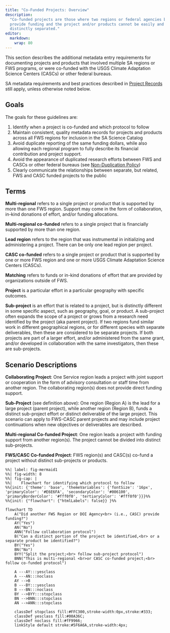 ```yaml
---
title: "Co-Funded Projects: Overview"
description:
  "Co-funded projects are those where two regions or federal agencies both
  provide funding and the project and/or products cannot be easily and
  distinctly separated."
editor: 
  markdown: 
    wrap: 80
---
```


This section describes the additional metadata entry requirements for
documenting projects and products that involved multiple SA regions or FWS
programs, or were co-funded with the USGS Climate Adaptation Science Centers
(CASCs) or other federal bureaus. 

SA metadata requirements and best practices described in 
[Project Records](../project_records/project_records_overview.qmd) 
still apply, unless otherwise noted below.

## Goals

The goals for these guidelines are:

1.  Identify when a project is co-funded and which protocol to follow
2.  Maintain consistent, quality metadata records for projects and products
    across all FWS regions for inclusion in the SA Science Catalog
3.  Avoid duplicate reporting of the same funding dollars, while also
    allowing each regional program to fully describe its financial contribution
    and project support.
4.  Avoid the appearance of duplicated research efforts between FWS and CASCs
    or other federal bureaus (see 
    [Non-Duplication Policy](../non_duplication_policy.qmd#non-duplication-policy))
5.  Clearly communicate the relationships between separate, but related,
    FWS and CASC funded projects to the public

## Terms

**Multi-regional** refers to a single project or product that is supported by
more than one FWS region. Support may come in the form of collaboration, in-kind
donations of effort, and/or funding allocations.

**Multi-regional co-funded** refers to a single project that is financially
supported by more than one region.

**Lead region** refers to the region that was instrumental in initializing and
administering a project. There can be only one lead region per project.

**CASC co-funded** refers to a single project or product that is supported by
one or more FWS region and one or more USGS Climate Adaptation Science Centers
(CASCs).

**Matching** refers to funds or in-kind donations of effort that are provided by
organizations outside of FWS.

**Project** is a particular effort in a particular geography with specific
outcomes.

**Sub-project** is an effort that is related to a project, but is distinctly
different in some specific aspect, such as geography, goal, or product. A
sub-project often expands the scope of a project or grows from a research need
identified by the project (aka parent project). If two regions fund similar work
in different geographical regions, or for different species with separate
deliverables, then these are considered to be separate projects. If both
projects are part of a larger effort, and/or administered from the same grant,
and/or developed in collaboration with the same investigators, then these are
sub-projects.

## Scenario Descriptions

**Collaborating Project**: One Service region leads a project with joint support
or cooperation in the form of advisory consultation or staff time from another
region. The collaborating region(s) does not provide direct funding support.

**Sub-Project** (see definition above): One region (Region A) is the lead for a
large project (parent project), while another region (Region B), funds a
distinct sub-project effort or distinct deliverable of the large project. This
scenario can apply to FWS-CASC parent projects and may include project
continuations when new objectives or deliverables are described.

**Multi-regional Co-funded Project**: One region leads a project with funding
support from another region(s). The project cannot be divided into distinct
sub-projects.

**FWS/CASC Co-funded Project**: FWS region(s) and CASC(s) co-fund a project
without distinct sub-projects or products.


```mermaid
%%| label: fig-mermaid1
%%| fig-width: 8
%%| fig-cap: |
%%|    Flowchart for identifying which protocol to follow
%%{init: {'theme': 'base', 'themeVariables': {'fontSize': '16px', 'primaryColor': '#E6E6FA', 'secondaryColor': '#006100', 'primaryBorderColor': '#fff0f0', 'tertiaryColor': '#fff0f0'}}}%%
%%{init: {"flowchart": {"htmlLabels": false}} }%%

flowchart TD
    A("Did another FWS Region or DOI Agency<br> (i.e., CASC) provide funding?") 
    AY("Yes")
    AN("No")
    ANN("Follow collaboration protocol")
    B("Can a distinct portion of the project be identified,<br> or a separate product be identified?")    
    BY("Yes")
    BN("No")
    BYY("Split the project;<br> follow sub-project protocol")
    BNN("This is multi-regional <br>or CASC co-funded project;<br> follow co-funded protocol")

    A ---AY:::yesclass
    A ---AN:::noclass
    AY -->B
    B ---BY:::yesclass
    B ---BN:::noclass
    BY -->BYY:::stopclass
    BN -->BNN:::stopclass
    AN -->ANN:::stopclass
    
    classDef stopclass fill:#FFC300,stroke-width:0px,stroke:#333;
    classDef yesclass fill:#00A36C;    
    classDef noclass fill:#fF9966;
    linkStyle default stroke:#5F6A6A,stroke-width:4px;
```

